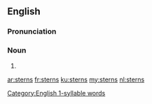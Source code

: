 {{also|Sterns}}
==English==
===Pronunciation===

{{rfp|lang=en}}

{{rfap|lang=en}}


[[Category:English 1-syllable words]]
===Noun===
{{head|en|noun plural form}}

# {{plural of|stern|lang=en}}

[[ar:sterns]]
[[fr:sterns]]
[[ku:sterns]]
[[my:sterns]]
[[nl:sterns]]